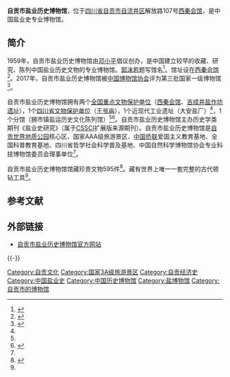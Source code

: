 {{Infobox Museum
|name          = 自贡市盐业历史博物馆
|image         = 
|imagesize     = 250px
|caption       =
|map_type      =
|map_caption   = 
|latitude      =
|longitude     =
|established   = 1959年
|dissolved     =
|location      = {{CHN}}[[四川省|四川省]][[自贡市|自贡市]][[自流井区|自流井区]]解放路107号
|type          = 行业博物馆
|visitors      = 
|director      = 
|curator       = 
|publictransit = 
|website       = http://www.zgshm.cn
}}

'''自贡市盐业历史博物馆'''，位于[[四川省|四川省]][[自贡市|自贡市]][[自流井区|自流井区]]解放路107号[[西秦会馆|西秦会馆]]，是中国盐业史专业博物馆。

==简介==
1959年，自贡市盐业历史博物馆由[[邓小平|邓小平]]倡议创办，是中国建立较早的收藏、研究、陈列中国盐业历史文物的专业博物馆。[[郭沫若|郭沫若]]题写馆名<ref name=weiyi>{{Cite web|url = http://sc.china.com.cn/2015/lvyou_jingqu_0209/113118.html|title = 中国唯一的盐业史博物馆——盐业历史博物馆|author = |date = 2015-02-09|publisher = 中国网|language = |accessdate = |quote = |archiveurl = https://web.archive.org/web/20150628162706/http://sc.china.com.cn/2015/lvyou_jingqu_0209/113118.html|archivedate = 2015-06-28|deadurl = yes}}</ref>。馆址设在[[西秦会馆|西秦会馆]]<ref name=zgw>{{Cite web  |url =http://www.china.com.cn/zhuanti2005/txt/2006-02/17/content_6123752.htm  |title =自贡市盐业历史博物馆  |author =  |date =2006-02-17  |publisher =中国网  |language =  |accessdate =  |quote =  |archive-date =2013-11-23  |archive-url =https://web.archive.org/web/20131123002635/http://www.china.com.cn/zhuanti2005/txt/2006-02/17/content_6123752.htm  |dead-url =no  }}</ref>。2017年，自贡市盐业历史博物馆被[[中国博物馆协会|中国博物馆协会]]评为第三批国家一级博物馆<ref>{{Cite web |url = http://www.chinamuseum.org.cn/a/xiehuigonggao/20170120/9351.html |title = 关于发布第三批国家一级博物馆名单的通知 |author =  |date = 2017-01-20 |publisher = 中国博物馆协会 |language =  |accessdate =  |quote =  |archive-date = 2017-07-15 |archive-url = https://web.archive.org/web/20170715025533/http://www.chinamuseum.org.cn/a/xiehuigonggao/20170120/9351.html |dead-url = yes }}</ref>。

自贡市盐业历史博物馆拥有两个[[全国重点文物保护单位|全国重点文物保护单位]]（[[西秦会馆|西秦会馆]]、[[吉成井盐作坊遗址|吉成井盐作坊遗址]]），1个[[四川省文物保护单位|四川省文物保护单位]]（[[王爷庙_(自贡)|王爷庙]]），1个近现代工业遗址（大安盐厂）<ref name=guan/>，1个分馆（狮市镇盐运历史文化陈列馆）<ref name=guan/><ref>{{Cite web |url = http://scnews.newssc.org/system/20160825/000701752.htm |title = 自贡盐业历史博物馆将在富顺县狮市镇建分馆 |author =  |date = 2016-08-25 |publisher = 四川新闻网 |language =  |accessdate =  |quote =  |archive-date = 2019-08-16 |archive-url = https://web.archive.org/web/20190816052007/http://scnews.newssc.org/system/20160825/000701752.htm |dead-url = no }}</ref>。自贡市盐业历史博物馆主办历史学类期刊《盐业史研究》（属于[[CSSCI|CSSCI]]扩展版来源期刊）。自贡市盐业历史博物馆是[[自贡世界地质公园|自贡世界地质公园]]核心区、国家AAA级旅游景区、[[中国侨联|中国侨联]]爱国主义教育基地、全国科普教育基地、四川省哲学社会科学普及基地、中国自然科学博物馆协会专业科技博物馆委员会理事单位<ref name=guan/>。

自贡市盐业历史博物馆馆藏珍贵文物595件<ref name=guan>{{Cite web  |url =http://www.zgshm.cn/content.jsp?id=4028813e5581453001559bae025b07f5  |title =自贡市盐业历史博物馆  |author =  |date =2016-06-09  |publisher =自贡市盐业历史博物馆  |language =  |accessdate =  |quote =  |archive-date =2019-08-20  |archive-url =https://web.archive.org/web/20190820164831/http://www.zgshm.cn/content.jsp?id=4028813e5581453001559bae025b07f5  |dead-url =no  }}</ref>。藏有世界上唯一一套完整的古代顿钻工具<ref name=weiyi/>。

==参考文献==
{{Reflist|2}}

== 外部链接 ==
* [http://www.zgshm.cn 自贡市盐业历史博物馆官方网站] {{Wayback|url=http://www.zgshm.cn/ |date=20210507024254 }}

{{-}}
{{国家一级博物馆}}


[[Category:自贡文化|Category:自贡文化]]
[[Category:国家3A级旅游景区|Category:国家3A级旅游景区]]
[[Category:自贡经济史|Category:自贡经济史]]
[[Category:中国盐业史|Category:中国盐业史]]
[[Category:中国历史博物馆|Category:中国历史博物馆]]
[[Category:盐博物馆|Category:盐博物馆]]
[[Category:自贡市的博物馆|Category:自贡市的博物馆]]